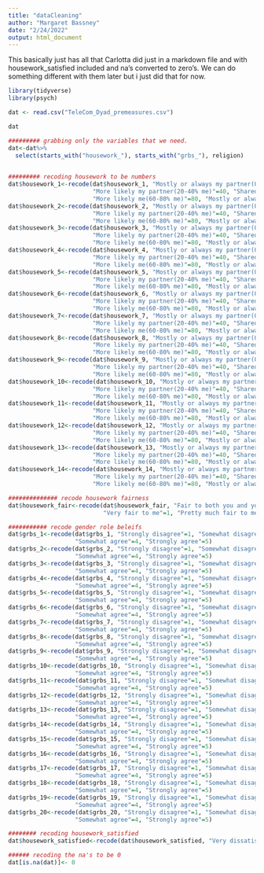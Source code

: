 ```yaml
---
title: "dataCleaning"
author: "Margaret Bassney"
date: "2/24/2022"
output: html_document
---
```



This basically just has all that Carlotta did just in a markdown file and with housework_satisfied included and na's converted to zero's. We can do something different with them later but i just did that for now. 

```r
library(tidyverse)
library(psych)
```


```r
dat <- read.csv("TeleCom_Dyad_premeasures.csv")
```

```r
dat
```

```r
######### grabbing only the variables that we need.
dat<-dat%>%
  select(starts_with("housework_"), starts_with("grbs_"), religion)
  
```


```r
######### recoding housework to be numbers 
dat$housework_1<-recode(dat$housework_1, "Mostly or always my partner(0-20% me)"=20, 
                        "More likely my partner(20-40% me)"=40, "Shared about equally(40-60% me)"=60, 
                        "More likely me(60-80% me)"=80, "Mostly or always me(80-100% me)"=100)
dat$housework_2<-recode(dat$housework_2, "Mostly or always my partner(0-20% me)"=20, 
                        "More likely my partner(20-40% me)"=40, "Shared about equally(40-60% me)"=60, 
                        "More likely me(60-80% me)"=80, "Mostly or always me(80-100% me)"=100)
dat$housework_3<-recode(dat$housework_3, "Mostly or always my partner(0-20% me)"=20, 
                        "More likely my partner(20-40% me)"=40, "Shared about equally(40-60% me)"=60, 
                        "More likely me(60-80% me)"=80, "Mostly or always me(80-100% me)"=100)
dat$housework_4<-recode(dat$housework_4, "Mostly or always my partner(0-20% me)"=20, 
                        "More likely my partner(20-40% me)"=40, "Shared about equally(40-60% me)"=60, 
                        "More likely me(60-80% me)"=80, "Mostly or always me(80-100% me)"=100)
dat$housework_5<-recode(dat$housework_5, "Mostly or always my partner(0-20% me)"=20, 
                        "More likely my partner(20-40% me)"=40, "Shared about equally(40-60% me)"=60, 
                        "More likely me(60-80% me)"=80, "Mostly or always me(80-100% me)"=100)
dat$housework_6<-recode(dat$housework_6, "Mostly or always my partner(0-20% me)"=20, 
                        "More likely my partner(20-40% me)"=40, "Shared about equally(40-60% me)"=60, 
                        "More likely me(60-80% me)"=80, "Mostly or always me(80-100% me)"=100)
dat$housework_7<-recode(dat$housework_7, "Mostly or always my partner(0-20% me)"=20, 
                        "More likely my partner(20-40% me)"=40, "Shared about equally(40-60% me)"=60, 
                        "More likely me(60-80% me)"=80, "Mostly or always me(80-100% me)"=100)
dat$housework_8<-recode(dat$housework_8, "Mostly or always my partner(0-20% me)"=20, 
                        "More likely my partner(20-40% me)"=40, "Shared about equally(40-60% me)"=60, 
                        "More likely me(60-80% me)"=80, "Mostly or always me(80-100% me)"=100)
dat$housework_9<-recode(dat$housework_9, "Mostly or always my partner(0-20% me)"=20, 
                        "More likely my partner(20-40% me)"=40, "Shared about equally(40-60% me)"=60, 
                        "More likely me(60-80% me)"=80, "Mostly or always me(80-100% me)"=100)
dat$housework_10<-recode(dat$housework_10, "Mostly or always my partner(0-20% me)"=20, 
                        "More likely my partner(20-40% me)"=40, "Shared about equally(40-60% me)"=60, 
                        "More likely me(60-80% me)"=80, "Mostly or always me(80-100% me)"=100)
dat$housework_11<-recode(dat$housework_11, "Mostly or always my partner(0-20% me)"=20, 
                        "More likely my partner(20-40% me)"=40, "Shared about equally(40-60% me)"=60, 
                        "More likely me(60-80% me)"=80, "Mostly or always me(80-100% me)"=100)
dat$housework_12<-recode(dat$housework_12, "Mostly or always my partner(0-20% me)"=20, 
                        "More likely my partner(20-40% me)"=40, "Shared about equally(40-60% me)"=60, 
                        "More likely me(60-80% me)"=80, "Mostly or always me(80-100% me)"=100)
dat$housework_13<-recode(dat$housework_13, "Mostly or always my partner(0-20% me)"=20, 
                        "More likely my partner(20-40% me)"=40, "Shared about equally(40-60% me)"=60, 
                        "More likely me(60-80% me)"=80, "Mostly or always me(80-100% me)"=100)
dat$housework_14<-recode(dat$housework_14, "Mostly or always my partner(0-20% me)"=20, 
                        "More likely my partner(20-40% me)"=40, "Shared about equally(40-60% me)"=60, 
                        "More likely me(60-80% me)"=80, "Mostly or always me(80-100% me)"=100)
```

```r

############## recode housework fairness
dat$housework_fair<-recode(dat$housework_fair, "Fair to both you and your partner"=3, "Slightly unfair to you"=4, 
                           "Very fair to me"=1, "Pretty much fair to me"=2, "Very unfair to you"=5)

```

```r
########### recode gender role beleifs 
dat$grbs_1<-recode(dat$grbs_1, "Strongly disagree"=1, "Somewhat disagree"=2, "Neither agree nor disagree"=3, 
                   "Somewhat agree"=4, "Strongly agree"=5)
dat$grbs_2<-recode(dat$grbs_2, "Strongly disagree"=1, "Somewhat disagree"=2, "Neither agree nor disagree"=3, 
                   "Somewhat agree"=4, "Strongly agree"=5)
dat$grbs_3<-recode(dat$grbs_3, "Strongly disagree"=1, "Somewhat disagree"=2, "Neither agree nor disagree"=3, 
                   "Somewhat agree"=4, "Strongly agree"=5)
dat$grbs_4<-recode(dat$grbs_4, "Strongly disagree"=1, "Somewhat disagree"=2, "Neither agree nor disagree"=3, 
                   "Somewhat agree"=4, "Strongly agree"=5)
dat$grbs_5<-recode(dat$grbs_5, "Strongly disagree"=1, "Somewhat disagree"=2, "Neither agree nor disagree"=3, 
                   "Somewhat agree"=4, "Strongly agree"=5)
dat$grbs_6<-recode(dat$grbs_6, "Strongly disagree"=1, "Somewhat disagree"=2, "Neither agree nor disagree"=3, 
                   "Somewhat agree"=4, "Strongly agree"=5)
dat$grbs_7<-recode(dat$grbs_7, "Strongly disagree"=1, "Somewhat disagree"=2, "Neither agree nor disagree"=3, 
                   "Somewhat agree"=4, "Strongly agree"=5)
dat$grbs_8<-recode(dat$grbs_8, "Strongly disagree"=1, "Somewhat disagree"=2, "Neither agree nor disagree"=3, 
                   "Somewhat agree"=4, "Strongly agree"=5)
dat$grbs_9<-recode(dat$grbs_9, "Strongly disagree"=1, "Somewhat disagree"=2, "Neither agree nor disagree"=3, 
                   "Somewhat agree"=4, "Strongly agree"=5)
dat$grbs_10<-recode(dat$grbs_10, "Strongly disagree"=1, "Somewhat disagree"=2, "Neither agree nor disagree"=3, 
                   "Somewhat agree"=4, "Strongly agree"=5)
dat$grbs_11<-recode(dat$grbs_11, "Strongly disagree"=1, "Somewhat disagree"=2, "Neither agree nor disagree"=3, 
                   "Somewhat agree"=4, "Strongly agree"=5)
dat$grbs_12<-recode(dat$grbs_12, "Strongly disagree"=1, "Somewhat disagree"=2, "Neither agree nor disagree"=3, 
                   "Somewhat agree"=4, "Strongly agree"=5)
dat$grbs_13<-recode(dat$grbs_13, "Strongly disagree"=1, "Somewhat disagree"=2, "Neither agree nor disagree"=3, 
                   "Somewhat agree"=4, "Strongly agree"=5)
dat$grbs_14<-recode(dat$grbs_14, "Strongly disagree"=1, "Somewhat disagree"=2, "Neither agree nor disagree"=3, 
                   "Somewhat agree"=4, "Strongly agree"=5)
dat$grbs_15<-recode(dat$grbs_15, "Strongly disagree"=1, "Somewhat disagree"=2, "Neither agree nor disagree"=3, 
                   "Somewhat agree"=4, "Strongly agree"=5)
dat$grbs_16<-recode(dat$grbs_16, "Strongly disagree"=1, "Somewhat disagree"=2, "Neither agree nor disagree"=3, 
                   "Somewhat agree"=4, "Strongly agree"=5)
dat$grbs_17<-recode(dat$grbs_17, "Strongly disagree"=1, "Somewhat disagree"=2, "Neither agree nor disagree"=3, 
                   "Somewhat agree"=4, "Strongly agree"=5)
dat$grbs_18<-recode(dat$grbs_18, "Strongly disagree"=1, "Somewhat disagree"=2, "Neither agree nor disagree"=3, 
                   "Somewhat agree"=4, "Strongly agree"=5)
dat$grbs_19<-recode(dat$grbs_19, "Strongly disagree"=1, "Somewhat disagree"=2, "Neither agree nor disagree"=3, 
                   "Somewhat agree"=4, "Strongly agree"=5)
dat$grbs_20<-recode(dat$grbs_20, "Strongly disagree"=1, "Somewhat disagree"=2, "Neither agree nor disagree"=3, 
                   "Somewhat agree"=4, "Strongly agree"=5)
```


```r
######## recoding housework_satisfied
dat$housework_satisfied<-recode(dat$housework_satisfied, "Very dissatisfied" = 1, "Somewhat dissatisfied" = 2, "Neither satisfied nor dissatisfied" = 3, "Somewhat satisfied" = 4, "Very satisfied" = 5)
```


```r
###### recoding the na's to be 0
dat[is.na(dat)]<- 0
```









